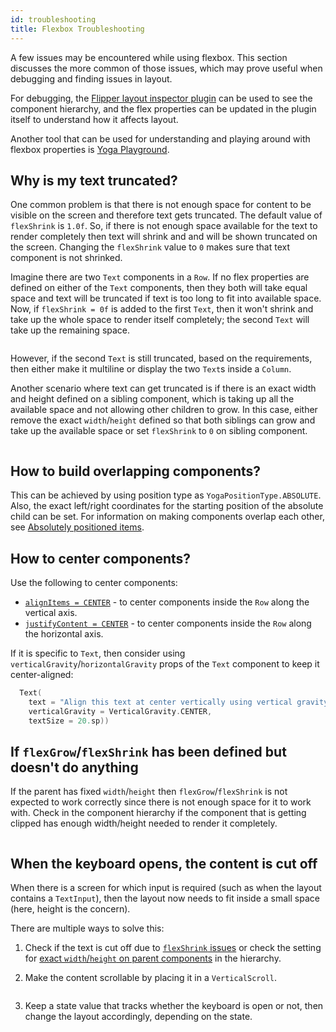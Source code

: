 ```yaml
---
id: troubleshooting
title: Flexbox Troubleshooting
---
```


A few issues may be encountered while using flexbox. This section discusses the more common of those issues, which may prove useful when debugging and finding issues in layout.

For debugging, the [Flipper layout inspector plugin](/docs/debugging/debugging-tips#layout-inspector-plugin) can be used to see the component hierarchy, and the flex properties can be updated in the plugin itself to understand how it affects layout.

Another tool that can be used for understanding and playing around with flexbox properties is [Yoga Playground](https://yogalayout.dev/playground).

## Why is my text truncated?

One common problem is that there is not enough space for content to be visible on the screen and therefore text gets truncated.
The default value of `flexShrink` is `1.0f`. So, if there is not enough space available for the text to render completely then text will shrink and and will be shown truncated on the screen. Changing the `flexShrink` value to `0` makes sure that text component is not shrinked.

Imagine there are two `Text` components in a `Row`. If no flex properties are defined on either of the `Text` components, then they both will take equal space and text will be truncated if text is too long to fit into available space.
Now, if `flexShrink = 0f` is added to the first `Text`, then it won't shrink and take up the whole space to render itself completely; the second `Text` will take up the remaining space.

```kotlin file=sample/src/main/java/com/facebook/samples/litho/documentation/flexbox/TextInRow.kt start=start_example end=end_example
```

However, if the second `Text` is still truncated, based on the requirements, then either make it multiline or display the two `Text`s inside a `Column`.

Another scenario where text can get truncated is if there is an exact width and height defined on a sibling component, which is taking up all the available space and not allowing other children to grow.
In this case, either remove the exact `width`/`height` defined so that both siblings can grow and take up the available space or set `flexShrink` to `0` on sibling component.

```kotlin file=sample/src/main/java/com/facebook/samples/litho/documentation/flexbox/TextInsideContainer.kt start=start_example end=end_example
```

## How to build overlapping components?

This can be achieved by using position type as `YogaPositionType.ABSOLUTE`. Also, the exact left/right coordinates for the starting position of the absolute child can be set.
For information on making components overlap each other, see [Absolutely positioned items](yoga-playground.mdx#absolutely-positioned-items).

## How to center components?

Use the following to center components:

* [`alignItems = CENTER`](#distribution-along-the-cross-axis) - to center components inside the `Row` along the vertical axis.
* [`justifyContent = CENTER`](/docs/mainconcepts/flexbox-yoga#distribution-along-the-main-axis) - to center components inside the `Row` along the horizontal axis.

If it is specific to `Text`, then consider using `verticalGravity`/`horizontalGravity` props of the `Text` component to keep it center-aligned:

```kotlin
  Text(
    text = "Align this text at center vertically using vertical gravity",
    verticalGravity = VerticalGravity.CENTER,
    textSize = 20.sp))
```

## If `flexGrow`/`flexShrink` has been defined but doesn't do anything

If the parent has fixed `width`/`height` then `flexGrow`/`flexShrink` is not expected to work correctly since there is not enough space for it to work with. Check in the component hierarchy if the component that is getting clipped has enough width/height needed to render it completely.

```kotlin file=sample/src/main/java/com/facebook/samples/litho/documentation/flexbox/TextInColumnWithExactHeight.kt start=start_example end=end_example
```

## When the keyboard opens, the content is cut off

When there is a screen for which input is required (such as when the layout contains a `TextInput`), then the layout now needs to fit inside a small space (here, height is the concern).

There are multiple ways to solve this:

1. Check if the text is cut off due to [`flexShrink` issues](#why-is-my-text-truncated) or check the setting for [exact `width`/`height` on parent components](#if-flexgrowflexshrink-has-been-defined-but-doesnt-do-anything) in the hierarchy.

2. Make the content scrollable by placing it in a `VerticalScroll`.

  ```kotlin file=sample/src/main/java/com/facebook/samples/litho/documentation/flexbox/ContentInVerticalScroll.kt start=start_example end=end_example
  ```

3. Keep a state value that tracks whether the keyboard is open or not, then change the layout accordingly, depending on the state.
